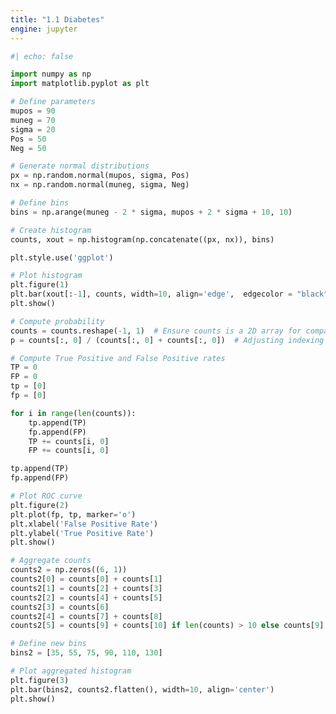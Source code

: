 ```yaml
---
title: "1.1 Diabetes"
engine: jupyter
---
```


```python

#| echo: false

import numpy as np
import matplotlib.pyplot as plt

# Define parameters
mupos = 90
muneg = 70
sigma = 20
Pos = 50
Neg = 50

# Generate normal distributions
px = np.random.normal(mupos, sigma, Pos)
nx = np.random.normal(muneg, sigma, Neg)

# Define bins
bins = np.arange(muneg - 2 * sigma, mupos + 2 * sigma + 10, 10)

# Create histogram
counts, xout = np.histogram(np.concatenate((px, nx)), bins)

plt.style.use('ggplot')

# Plot histogram
plt.figure(1)
plt.bar(xout[:-1], counts, width=10, align='edge',  edgecolor = "black")
plt.show()

# Compute probability
counts = counts.reshape(-1, 1)  # Ensure counts is a 2D array for compatibility
p = counts[:, 0] / (counts[:, 0] + counts[:, 0])  # Adjusting indexing to match MATLAB behavior

# Compute True Positive and False Positive rates
TP = 0
FP = 0
tp = [0]
fp = [0]

for i in range(len(counts)):
    tp.append(TP)
    fp.append(FP)
    TP += counts[i, 0]
    FP += counts[i, 0]

tp.append(TP)
fp.append(FP)

# Plot ROC curve
plt.figure(2)
plt.plot(fp, tp, marker='o')
plt.xlabel('False Positive Rate')
plt.ylabel('True Positive Rate')
plt.show()

# Aggregate counts
counts2 = np.zeros((6, 1))
counts2[0] = counts[0] + counts[1]
counts2[1] = counts[2] + counts[3]
counts2[2] = counts[4] + counts[5]
counts2[3] = counts[6]
counts2[4] = counts[7] + counts[8]
counts2[5] = counts[9] + counts[10] if len(counts) > 10 else counts[9]

# Define new bins
bins2 = [35, 55, 75, 90, 110, 130]

# Plot aggregated histogram
plt.figure(3)
plt.bar(bins2, counts2.flatten(), width=10, align='center')
plt.show()



```